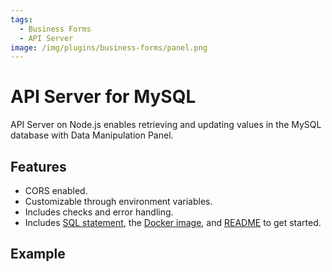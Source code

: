 ```yaml
---
tags:
  - Business Forms
  - API Server
image: /img/plugins/business-forms/panel.png
---
```



# API Server for MySQL

API Server on Node.js enables retrieving and updating values in the MySQL database with Data Manipulation Panel.

## Features

- CORS enabled.
- Customizable through environment variables.
- Includes checks and error handling.
- Includes [SQL statement](https://github.com/VolkovLabs/volkovlabs-form-panel/blob/main/server-mysql/feedbacks.sql), the [Docker image](https://github.com/VolkovLabs/volkovlabs-form-panel/blob/main/server-mysql/Dockerfile), and [README](https://github.com/VolkovLabs/volkovlabs-form-panel/blob/main/server-mysql/README.md) to get started.

## Example

<Code
  url="https://github.com/VolkovLabs/volkovlabs-form-panel/blob/main/server-mysql/server.ts"
  language="js"
/>
